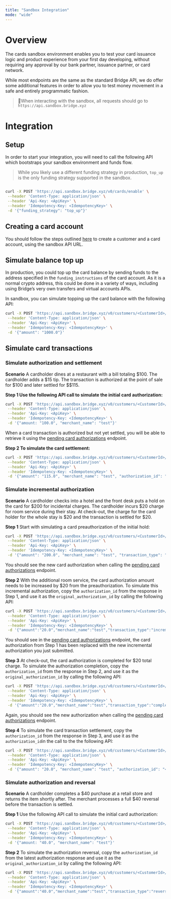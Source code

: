 ```yaml
---
title: "Sandbox Integration"
mode: "wide"
---
```


# **Overview**

The cards sandbox environment enables you to test your card issuance logic and product experience from your first day developing, without requiring any approval by our bank partner, issuance partner, or card network.

While most endpoints are the same as the standard Bridge API, we do offer some additional features in order to allow you to test money movement in a safe and entirely programmatic fashion.

> 📘When interacting with the sandbox, all requests should go to   `https://api.sandbox.bridge.xyz`

# **Integration**

## **Setup**

In order to start your integration, you will need to call the following API which bootstraps your sandbox environment and funds flow.

> While you likely use a different funding strategy in production, `top_up` is the only funding strategy supported in the sandbox.

```bash

curl -X POST 'https://api.sandbox.bridge.xyz/v0/cards/enable' \
 --header 'Content-Type: application/json' \
 --header 'Api-Key: <ApiKey>' \
 --header 'Idempotency-Key: <IdempotencyKey>' \
 -d '{"funding_strategy": "top_up"}'
```

## **Creating a card account**

You should follow the steps outlined [<u>here</u>](/platform/cards/overview/guide) to create a customer and a card account, using the sandbox API URL.

## **Simulate balance top up**

In production, you could top up the card balance by sending funds to the address specified in the `funding_instructions` of the card account. As it is a normal crypto address, this could be done in a variety of ways, including using Bridge’s very own transfers and virtual accounts APIs.

In sandbox, you can simulate topping up the card balance with the following API:

```bash
curl -X POST 'https://api.sandbox.bridge.xyz/v0/customers/<CustomerId>/card_accounts/<CardAccountId>/simulate_balance_top_up' \
 --header 'Content-Type: application/json' \
 --header 'Api-Key: <ApiKey>' \
 --header 'Idempotency-Key: <IdempotencyKey>' \
 -d '{"amount": "1000.0"}'
```

## **Simulate card transactions**

### **Simulate authorization and settlement**

**Scenario** A cardholder dines at a restaurant with a bill totaling \$100. The cardholder adds a \$15 tip. The transaction is authorized at the point of sale for \$100 and later settled for \$\$115.

**Step 1 Use the following API call to simulate the initial card authorization:**

```bash
curl -X POST 'https://api.sandbox.bridge.xyz/v0/customers/<CustomerId>/card_accounts/<CardAccountId>/simulate_authorization' \
 --header 'Content-Type: application/json' \
 --header 'Api-Key: <ApiKey>' \
 --header 'Idempotency-Key: <IdempotencyKey>' \
 -d '{"amount: "100.0", "merchant_name": "test"}'
```

When a card transaction is authorized but not yet settled, you will be able to retrieve it using the [<u>pending card authorizations</u>](/api-reference/cards/retrieve-pending-card-authorizations) endpoint.

**Step 2 To simulate the card settlement:**

```bash
curl -X POST 'https://api.sandbox.bridge.xyz/v0/customers/<CustomerId>/card_accounts/<CardAccountId>/simulate_authorization' \
 --header 'Content-Type: application/json' \
 --header 'Api-Key: <ApiKey>' \
 --header 'Idempotency-Key: <IdempotencyKey>' \
 -d '{"amount": "115.0", "merchant_name": "test", "authorization_id": "<CardAuthoriztionIdFromStep1>"}'
```

### **Simulate incremental authorization**

**Scenario** A cardholder checks into a hotel and the front desk puts a hold on the card for \$200 for incidental charges. The cardholder incurs \$20 charge for room service during their stay. At check-out, the charge for the card holder for the whole stay is \$20 and the transaction is settled for \$20.

**Step 1** Start with simulating a card preauthorization of the initial hold:

```bash
curl -X POST 'https://api.sandbox.bridge.xyz/v0/customers/<CustomerId>/card_accounts/<CardAccountId>/simulate_incremental_authorization' \
 --header 'Content-Type: application/json' \
 --header 'Api-Key: <ApiKey>' \
 --header 'Idempotency-Key: <IdempotencyKey>' \
 -d '{"amount": "200.0", "merchant_name": "test", "transaction_type": "preauthorization"}'
```

You should see the new card authorization when calling the [<u>pending card authorizations</u>](/api-reference/cards/retrieve-pending-card-authorizations) endpoint.

**Step 2** With the additional room service, the card authorization amount needs to be increased by \$20 from the preauthorization. To simulate this incremental authorization, copy the `authorization_id` from the response in Step 1, and use it as the `original_authorization_id` by calling the following API:

```bash
curl -X POST 'https://api.sandbox.bridge.xyz/v0/customers/<CustomerId>/card_accounts/<CardAccountId>/simulate_incremental_authorization' \
 --header 'Content-Type: application/json' \
 --header 'Api-Key: <ApiKey>' \
 --header 'Idempotency-Key: <IdempotencyKey>' \
 -d '{"amount":"20.0","merchant_name":"test","transaction_type":"incremental_preauthorization","original_authorization_id":"<CardAuthorizationIdFromStep1>"}'
```

You should see in the [<u>pending card authorizations</u>](/api-reference/cards/retrieve-pending-card-authorizations) endpoint, the card authorization from Step 1 has been replaced with the new incremental authorization you just submitted.

**Step 3** At check-out, the card authorization is completed for \$20 total charge. To simulate the authorization completion, copy the `authorization_id` from the response in Step 2, and use it as the `original_authorization_id` by calling the following API:

```bash
curl -X POST 'https://api.sandbox.bridge.xyz/v0/customers/<CustomerId>/card_accounts/<CardAccountId>/simulate_incremental_authorization' \
 --header 'Content-Type: application/json' \
 --header 'Api-Key: <ApiKey>' \
 --header 'Idempotency-Key: <IdempotencyKey>' \
 -d '{"amount":"20.0","merchant_name":"test","transaction_type":"completion","original_authorization_id":"<CardAuthorizationIdFromStep2>"}'
```

Again, you should see the new authorization when calling the [<u>pending card authorizations</u>](/api-reference/cards/retrieve-pending-card-authorizations) endpoint.

**Step 4** To simulate the card transaction settlement, copy the `authorization_id` from the response in Step 3, and use it as the `authorization_id`in the call to the the following API:

```bash
curl -X POST 'https://api.sandbox.bridge.xyz/v0/customers/<CustomerId>/card_accounts/<CardAccountId>/simulate_authorization' \
 --header 'Content-Type: application/json' \
 --header 'Api-Key: <ApiKey>' \
 --header 'Idempotency-Key: <IdempotencyKey>' \
 -d '{"amount": "20.0", "merchant_name": "test", "authorization_id": "<CardAuthoriztionIdFromStep3>"}'
```

### **Simulate authorization and reversal**

**Scenario** A cardholder completes a \$40 purchase at a retail store and returns the item shortly after. The merchant processes a full \$40 reversal before the transaction is settled.

**Step 1** Use the following API call to simulate the initial card authorization:

```bash
curl -X POST 'https://api.sandbox.bridge.xyz/v0/customers/<CustomerId>/card_accounts/<CardAccountId>/simulate_authorization' \
 --header 'Content-Type: application/json' \
 --header 'Api-Key: <ApiKey>' \
 --header 'Idempotency-Key: <IdempotencyKey>' \
 -d '{"amount: "40.0", "merchant_name": "test"}'
```

**Step 2** To simulate the authorization reversal, copy the `authorization_id` from the latest authorization response and use it as the `original_authorization_id` by calling the following API:

```bash
curl -X POST 'https://api.sandbox.bridge.xyz/v0/customers/<CustomerId>/card_accounts/<CardAccountId>/simulate_incremental_authorization' \
 --header 'Content-Type: application/json' \
 --header 'Api-Key: <ApiKey>' \
 --header 'Idempotency-Key: <IdempotencyKey>' \
 -d '{"amount":"40.0","merchant_name":"test","transaction_type":"reversal","original_authorization_id":"<CardAuthorizationIdFromStep1>"}'
```